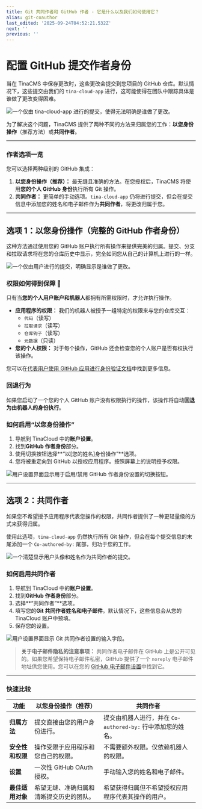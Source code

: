 ```yaml
---
title: Git 共同作者和 GitHub 作者 - 它是什么以及我们如何使用它？
alias: git-coauthor
last_edited: '2025-09-24T04:52:21.532Z'
next: ''
previous: ''
---
```


# 配置 GitHub 提交作者身份

当在 TinaCMS 中保存更改时，这些更改会提交到您项目的 GitHub 仓库。默认情况下，这些提交由我们的 `tina-cloud-app` 进行，这可能使得在团队中跟踪具体是谁做了更改变得困难。

![一个仅由 tina-cloud-app 进行的提交，使得无法明确是谁做了更改。](/tina-cloud-app-bad-example.png "没有作者身份设置时，无法明确是谁做了更改。")

为了解决这个问题，TinaCMS 提供了两种不同的方法来归属您的工作：**以您身份操作**（推荐方法）或**共同作者**。

***

### 作者选项一览

您可以选择两种级别的 GitHub 集成：

1. **以您身份操作（推荐）：** 最无缝且准确的方法。在您授权后，TinaCMS 将使用**您的个人 GitHub 身份**执行所有 Git 操作。
2. **共同作者：** 更简单的手动选项。`tina-cloud-app` 仍将进行提交，但会在提交信息中添加您的姓名和电子邮件作为**共同作者**，将更改归属于您。

***

## 选项 1：以您身份操作（完整的 GitHub 作者身份）

这种方法通过使用您的 GitHub 账户执行所有操作来提供完美的归属。提交、分支和拉取请求将在您的仓库历史中显示，完全如同您从自己的计算机上进行的一样。

![一个仅由用户进行的提交，明确显示是谁做了更改。](/img/docs/tinacloud/github-authoring/github-authoring-commit-example.png "提交和 PR 是由用户创建的，而不是机器人。")

### 权限如何得到保障 🔐

只有当**您的个人用户账户和机器人**都拥有所需权限时，才允许执行操作。

* **应用程序的权限：** 我们的机器人被授予一组特定的权限来与您的仓库交互：
  * `代码`（读写）
  * `拉取请求`（读写）
  * `仓库钩子`（读写）
  * `元数据`（只读）
* **您的个人权限：** 对于每个操作，GitHub 还会检查您的个人账户是否有权执行该操作。

您可以在[代表用户使用 GitHub 应用进行身份验证文档](https://docs.github.com/en/apps/creating-github-apps/authenticating-with-a-github-app/authenticating-with-a-github-app-on-behalf-of-a-user)中找到更多信息。

### 回退行为

如果您启动了一个您的个人 GitHub 账户没有权限执行的操作，该操作将自动**回退为由机器人的身份执行**。

### 如何启用“以您身份操作”

1. 导航到 TinaCloud 中的**账户设置**。
2. 找到**GitHub 作者身份**部分。
3. 使用切换按钮选择**“以\[您的姓名]身份操作”**选项。
4. 您将被重定向到 GitHub 以授权应用程序。按照屏幕上的说明授予权限。

![用户设置界面显示用于启用/禁用 GitHub 作者身份设置的切换按钮。](/img/docs/tinacloud/github-authoring/github-authoring-toggle.png "通过 GitHub 作者身份配置文件设置切换设置。")

***

## 选项 2：共同作者

如果您不希望授予应用程序代表您操作的权限，共同作者提供了一种更轻量级的方式来获得归属。

使用此选项，`tina-cloud-app` 仍然执行所有 Git 操作，但会在每个提交信息的末尾添加一个 `Co-authored-by:` 尾部，归功于您的工作。

![一个清楚显示用户头像和姓名作为共同作者的提交。](/tina-cloud-app-good-example.png "配置共同作者后，贡献通过机器人归属。")

### 如何启用共同作者

1. 导航到 TinaCloud 中的**账户设置**。
2. 找到**GitHub 作者身份**部分。
3. 选择**“共同作者”**选项。
4. 填写您的**Git 共同作者姓名和电子邮件**。默认情况下，这些信息会从您的 TinaCloud 账户中预填。
5. 保存您的设置。

![用户设置界面显示 Git 共同作者设置的输入字段。](/img/docs/tinacloud/github-authoring/co-authoring-input-fields.png "共同作者详细信息通过 Git 共同作者配置文件设置手动输入。")

> **关于电子邮件隐私的注意事项：** 共同作者电子邮件在 GitHub 上是公开可见的。如果您希望保持电子邮件私密，GitHub 提供了一个 `noreply` 电子邮件地址供您使用。您可以在您的 [GitHub 电子邮件设置](https://github.com/settings/emails)中找到它。

***

### 快速比较

| 功能                       | 以您身份操作（推荐）                                                     | 共同作者                                                                     |
| -------------------------- | ------------------------------------------------------------------------ | ------------------------------------------------------------------------------ |
| **归属方法**               | 提交直接由您的用户身份进行。                                             | 提交由机器人进行，并在 `Co-authored-by:` 行中添加您的姓名。                   |
| **安全性和权限**           | 操作受限于应用程序和您自己的权限。                                       | 不需要额外权限。仅依赖机器人的权限。                                           |
| **设置**                   | 一次性 GitHub OAuth 授权。                                               | 手动输入您的姓名和电子邮件。                                                   |
| **最佳适用对象**           | 希望无缝、准确归属和清晰提交历史的团队。                                 | 希望获得归属但不希望授权应用程序代表其操作的用户。                             |